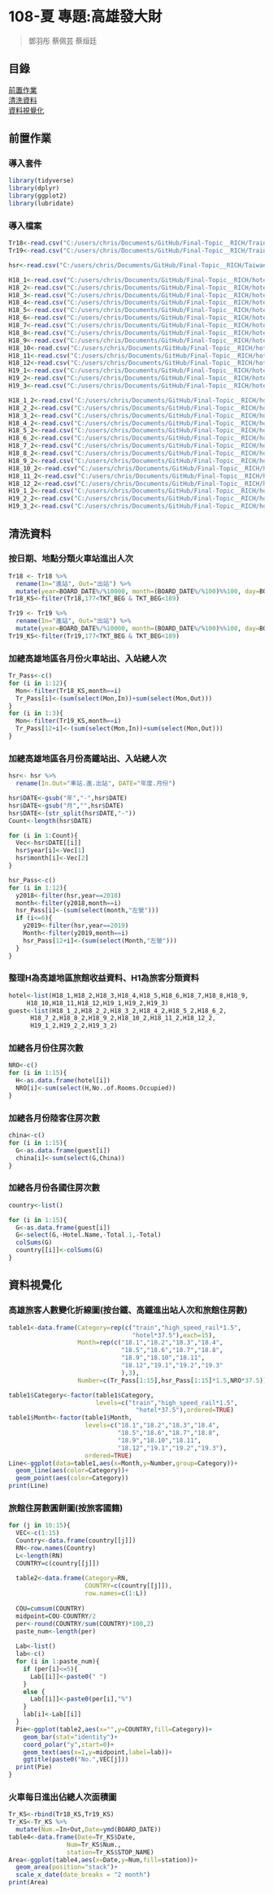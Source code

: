 # 108-夏 專題:高雄發大財  
> 鄧羽彤	蔡佩芸	蔡烜廷  

## 目錄  

[前置作業](#1)   
[清洗資料](#2)  
[資料視覺化](#3)  

<h2 id=1></h2>  
## 前置作業
### 導入套件  
```r
library(tidyverse)
library(dplyr)
library(ggplot2)
library(lubridate)
```

### 導入檔案  
```r
Tr18<-read.csv("C:/users/chris/Documents/GitHub/Final-Topic__RICH/Train2018.csv")
Tr19<-read.csv("C:/users/chris/Documents/GitHub/Final-Topic__RICH/Train2019.csv")

hsr<-read.csv("C:/users/chris/Documents/GitHub/Final-Topic__RICH/Taiwan High Speed Rail.csv")

H18_1<-read.csv("C:/users/chris/Documents/GitHub/Final-Topic__RICH/hotel/file/10701.csv")
H18_2<-read.csv("C:/users/chris/Documents/GitHub/Final-Topic__RICH/hotel/file/10702.csv")
H18_3<-read.csv("C:/users/chris/Documents/GitHub/Final-Topic__RICH/hotel/file/10703.csv")
H18_4<-read.csv("C:/users/chris/Documents/GitHub/Final-Topic__RICH/hotel/file/10704.csv")
H18_5<-read.csv("C:/users/chris/Documents/GitHub/Final-Topic__RICH/hotel/file/10705.csv")
H18_6<-read.csv("C:/users/chris/Documents/GitHub/Final-Topic__RICH/hotel/file/10706.csv")
H18_7<-read.csv("C:/users/chris/Documents/GitHub/Final-Topic__RICH/hotel/file/10707.csv")
H18_8<-read.csv("C:/users/chris/Documents/GitHub/Final-Topic__RICH/hotel/file/10708.csv")
H18_9<-read.csv("C:/users/chris/Documents/GitHub/Final-Topic__RICH/hotel/file/10709.csv")
H18_10<-read.csv("C:/users/chris/Documents/GitHub/Final-Topic__RICH/hotel/file/10710.csv")
H18_11<-read.csv("C:/users/chris/Documents/GitHub/Final-Topic__RICH/hotel/file/10711.csv")
H18_12<-read.csv("C:/users/chris/Documents/GitHub/Final-Topic__RICH/hotel/file/10712.csv")
H19_1<-read.csv("C:/users/chris/Documents/GitHub/Final-Topic__RICH/hotel/file/10801.csv")
H19_2<-read.csv("C:/users/chris/Documents/GitHub/Final-Topic__RICH/hotel/file/10802.csv")
H19_3<-read.csv("C:/users/chris/Documents/GitHub/Final-Topic__RICH/hotel/file/10803.csv")

H18_1_2<-read.csv("C:/users/chris/Documents/GitHub/Final-Topic__RICH/hotel/file/10701-2.csv")
H18_2_2<-read.csv("C:/users/chris/Documents/GitHub/Final-Topic__RICH/hotel/file/10702-2.csv")
H18_3_2<-read.csv("C:/users/chris/Documents/GitHub/Final-Topic__RICH/hotel/file/10703-2.csv")
H18_4_2<-read.csv("C:/users/chris/Documents/GitHub/Final-Topic__RICH/hotel/file/10704-2.csv")
H18_5_2<-read.csv("C:/users/chris/Documents/GitHub/Final-Topic__RICH/hotel/file/10705-2.csv")
H18_6_2<-read.csv("C:/users/chris/Documents/GitHub/Final-Topic__RICH/hotel/file/10706-2.csv")
H18_7_2<-read.csv("C:/users/chris/Documents/GitHub/Final-Topic__RICH/hotel/file/10707-2.csv")
H18_8_2<-read.csv("C:/users/chris/Documents/GitHub/Final-Topic__RICH/hotel/file/10708-2.csv")
H18_9_2<-read.csv("C:/users/chris/Documents/GitHub/Final-Topic__RICH/hotel/file/10709-2.csv")
H18_10_2<-read.csv("C:/users/chris/Documents/GitHub/Final-Topic__RICH/hotel/file/10710-2.csv")
H18_11_2<-read.csv("C:/users/chris/Documents/GitHub/Final-Topic__RICH/hotel/file/10711-2.csv")
H18_12_2<-read.csv("C:/users/chris/Documents/GitHub/Final-Topic__RICH/hotel/file/10712-2.csv")
H19_1_2<-read.csv("C:/users/chris/Documents/GitHub/Final-Topic__RICH/hotel/file/10801-2.csv")
H19_2_2<-read.csv("C:/users/chris/Documents/GitHub/Final-Topic__RICH/hotel/file/10802-2.csv")
H19_3_2<-read.csv("C:/users/chris/Documents/GitHub/Final-Topic__RICH/hotel/file/10803-2.csv")
```

<h2 id=2></h2>  
## 清洗資料
### 按日期、地點分類火車站進出人次
```r
Tr18 <- Tr18 %>%
  rename(In="進站", Out="出站") %>%
  mutate(year=BOARD_DATE%/%10000, month=(BOARD_DATE%/%100)%%100, day=BOARD_DATE%%100)
Tr18_KS<-filter(Tr18,177<TKT_BEG & TKT_BEG<189)

Tr19 <- Tr19 %>%
  rename(In="進站", Out="出站") %>%
  mutate(year=BOARD_DATE%/%10000, month=(BOARD_DATE%/%100)%%100, day=BOARD_DATE%%100)
Tr19_KS<-filter(Tr19,177<TKT_BEG & TKT_BEG<189)
```

### 加總高雄地區各月份火車站出、入站總人次
```r
Tr_Pass<-c()
for (i in 1:12){
  Mon<-filter(Tr18_KS,month==i)
  Tr_Pass[i]<-(sum(select(Mon,In))+sum(select(Mon,Out)))
}
for (i in 1:3){
  Mon<-filter(Tr19_KS,month==i)
  Tr_Pass[12+i]<-(sum(select(Mon,In))+sum(select(Mon,Out)))
}
```

### 加總高雄地區各月份高鐵站出、入站總人次
```r
hsr<- hsr %>%
  rename(In.Out="車站.進.出站", DATE="年度.月份") 

hsr$DATE<-gsub("年","-",hsr$DATE)
hsr$DATE<-gsub("月","",hsr$DATE)
hsr$DATE<-(str_split(hsr$DATE,"-"))
Count<-length(hsr$DATE)

for (i in 1:Count){
  Vec<-hsr$DATE[[i]]
  hsr$year[i]<-Vec[1]
  hsr$month[i]<-Vec[2]
}

hsr_Pass<-c()
for (i in 1:12){
  y2018<-filter(hsr,year==2018)
  month<-filter(y2018,month==i)
  hsr_Pass[i]<-(sum(select(month,"左營")))
  if (i<=6){
    y2019<-filter(hsr,year==2019)
    Month<-filter(y2019,month==i)
    hsr_Pass[12+i]<-(sum(select(Month,"左營")))
  }
}
```

### 整理H為高雄地區旅館收益資料、H1為旅客分類資料
```r
hotel<-list(H18_1,H18_2,H18_3,H18_4,H18_5,H18_6,H18_7,H18_8,H18_9,
     H18_10,H18_11,H18_12,H19_1,H19_2,H19_3)
guest<-list(H18_1_2,H18_2_2,H18_3_2,H18_4_2,H18_5_2,H18_6_2,
      H18_7_2,H18_8_2,H18_9_2,H18_10_2,H18_11_2,H18_12_2,
      H19_1_2,H19_2_2,H19_3_2)
```

### 加總各月份住房次數
```r
NRO<-c()
for (i in 1:15){
  H<-as.data.frame(hotel[i])
  NRO[i]<-sum(select(H,No..of.Rooms.Occupied))
}
```

### 加總各月份陸客住房次數
```r
china<-c()
for (i in 1:15){
  G<-as.data.frame(guest[i])
  china[i]<-sum(select(G,China))
}
```


### 加總各月份各國住房次數
```r
country<-list()

for (i in 1:15){
  G<-as.data.frame(guest[i])
  G<-select(G,-Hotel.Name,-Total.1,-Total)
  colSums(G)
  country[[i]]<-colSums(G)
}

```

<h2 id=3></h2>  
## 資料視覺化
### 高雄旅客人數變化折線圖(按台鐵、高鐵進出站人次和旅館住房數)
```r
table1<-data.frame(Category=rep(c("train","high_speed_rail*1.5",
                                  "hotel*37.5"),each=15),
                   Month=rep(c("18.1","18.2","18.3","18.4",
                               "18.5","18.6","18.7","18.8",
                               "18.9","18.10","18.11",
                               "18.12","19.1","19.2","19.3"
                               ),3),
                   Number=c(Tr_Pass[1:15],hsr_Pass[1:15]*1.5,NRO*37.5))

table1$Category<-factor(table1$Category,
                        levels=c("train","high_speed_rail*1.5",
                                   "hotel*37.5"),ordered=TRUE)
table1$Month<-factor(table1$Month,
                     levels=c("18.1","18.2","18.3","18.4",
                              "18.5","18.6","18.7","18.8",
                              "18.9","18.10","18.11",
                              "18.12","19.1","19.2","19.3"),
                     ordered=TRUE)
Line<-ggplot(data=table1,aes(x=Month,y=Number,group=Category))+
  geom_line(aes(color=Category))+
  geom_point(aes(color=Category))
print(Line)
```
  
### 旅館住房數圓餅圖(按旅客國籍)
```r
for (j in 10:15){
  VEC<-c(1:15)
  Country<-data.frame(country[[j]])
  RN<-row.names(Country)
  L<-length(RN)
  COUNTRY=c(country[[j]])
  
  table2<-data.frame(Category=RN,
                     COUNTRY=c(country[[j]]),
                     row.names=c(1:L))
  
  COU=cumsum(COUNTRY)
  midpoint=COU-COUNTRY/2
  per<-round(COUNTRY/sum(COUNTRY)*100,2)
  paste_num<-length(per)
  
  Lab<-list()
  lab<-c()
  for (i in 1:paste_num){
    if (per[i]<=5){
      Lab[[i]]<-paste0(" ")
    }
    else {
      Lab[[i]]<-paste0(per[i],"%")
    }
    lab[i]<-Lab[[i]]
  }
  Pie<-ggplot(table2,aes(x="",y=COUNTRY,fill=Category))+
    geom_bar(stat="identity")+
    coord_polar("y",start=0)+
    geom_text(aes(x=1,y=midpoint,label=lab))+
    ggtitle(paste0("No.",VEC[j]))
  print(Pie)
}
```

### 火車每日進出佔總人次面積圖
```r
Tr_KS<-rbind(Tr18_KS,Tr19_KS)
Tr_KS<-Tr_KS %>%
  mutate(Num.=In+Out,Date=ymd(BOARD_DATE))
table4<-data.frame(Date=Tr_KS$Date,
                Num=Tr_KS$Num.,
                station=Tr_KS$STOP_NAME)
Area<-ggplot(table4,aes(x=Date,y=Num,fill=station))+
  geom_area(position="stack")+
  scale_x_date(date_breaks = "2 month")
print(Area)
```